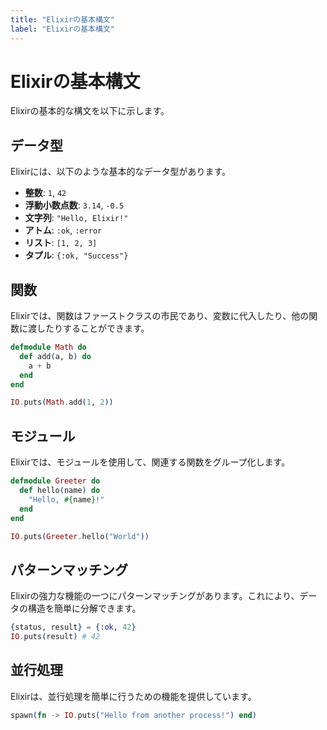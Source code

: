 ```yaml
---
title: "Elixirの基本構文"
label: "Elixirの基本構文"
---
```


# Elixirの基本構文

Elixirの基本的な構文を以下に示します。

## データ型

Elixirには、以下のような基本的なデータ型があります。

- **整数**: `1`, `42`
- **浮動小数点数**: `3.14`, `-0.5`
- **文字列**: `"Hello, Elixir!"`
- **アトム**: `:ok`, `:error`
- **リスト**: `[1, 2, 3]`
- **タプル**: `{:ok, "Success"}`

## 関数

Elixirでは、関数はファーストクラスの市民であり、変数に代入したり、他の関数に渡したりすることができます。

```elixir
defmodule Math do
  def add(a, b) do
    a + b
  end
end

IO.puts(Math.add(1, 2))
```

## モジュール

Elixirでは、モジュールを使用して、関連する関数をグループ化します。

```elixir
defmodule Greeter do
  def hello(name) do
    "Hello, #{name}!"
  end
end

IO.puts(Greeter.hello("World"))
```

## パターンマッチング

Elixirの強力な機能の一つにパターンマッチングがあります。これにより、データの構造を簡単に分解できます。

```elixir
{status, result} = {:ok, 42}
IO.puts(result) # 42
```

## 並行処理

Elixirは、並行処理を簡単に行うための機能を提供しています。

```elixir
spawn(fn -> IO.puts("Hello from another process!") end)
```
